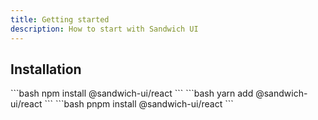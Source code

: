 ```yaml
---
title: Getting started
description: How to start with Sandwich UI
---
```


## Installation


<Tabs>
<TabItem label="npm">
```bash
npm install @sandwich-ui/react
```
</TabItem>
<TabItem  label="yarn">
```bash
yarn add @sandwich-ui/react
```
</TabItem>
<TabItem  label="pnpm">
```bash
pnpm install @sandwich-ui/react
```
</TabItem>
</Tabs>